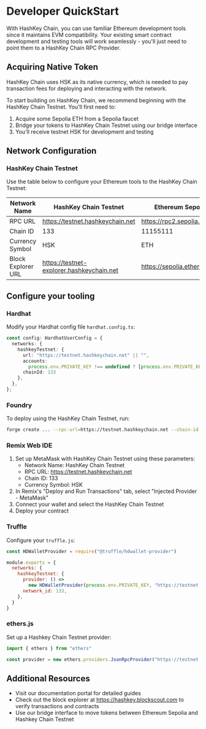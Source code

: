 # Developer QuickStart

With HashKey Chain, you can use familiar Ethereum development tools since it maintains EVM compatibility. Your existing smart contract development and testing tools will work seamlessly - you'll just need to point them to a HashKey Chain RPC Provider.

## Acquiring Native Token

HashKey Chain uses HSK as its native currency, which is needed to pay transaction fees for deploying and interacting with the network.

To start building on HashKey Chain, we recommend beginning with the HashKey Chain Testnet. You'll first need to:

1. Acquire some Sepolia ETH from a Sepolia faucet
2. Bridge your tokens to HashKey Chain Testnet using our bridge interface
3. You'll receive testnet HSK for development and testing

## Network Configuration

### HashKey Chain Testnet

Use the table below to configure your Ethereum tools to the HashKey Chain Testnet:

| Network Name       | HashKey Chain Testnet                                  | Ethereum Sepolia             |
| ------------------ | ------------------------------------------------------ | ---------------------------- |
| RPC URL            | https://testnet.hashkeychain.net                                | https://rpc2.sepolia.org     |
| Chain ID           | 133                                                    | 11155111                     |
| Currency Symbol    | HSK                                                    | ETH                          |
| Block Explorer URL | https://testnet-explorer.hashkeychain.net                       | https://sepolia.etherscan.io |

## Configure your tooling

### Hardhat

Modify your Hardhat config file `hardhat.config.ts`:

```typescript
const config: HardhatUserConfig = {
  networks: {
    hashkeyTestnet: {
      url: "https://testnet.hashkeychain.net" || "",
      accounts:
        process.env.PRIVATE_KEY !== undefined ? [process.env.PRIVATE_KEY] : [],
      chainId: 133
    },
  },
};
```

### Foundry

To deploy using the HashKey Chain Testnet, run:

```bash
forge create ... --rpc-url=https://testnet.hashkeychain.net --chain-id 133
```

### Remix Web IDE

1. Set up MetaMask with HashKey Chain Testnet using these parameters:
   * Network Name: HashKey Chain Testnet
   * RPC URL: https://testnet.hashkeychain.net
   * Chain ID: 133
   * Currency Symbol: HSK
2. In Remix's "Deploy and Run Transactions" tab, select "Injected Provider - MetaMask"
3. Connect your wallet and select the HashKey Chain Testnet
4. Deploy your contract

### Truffle

Configure your `truffle.js`:

```javascript
const HDWalletProvider = require("@truffle/hdwallet-provider")

module.exports = {
  networks: {
    hashkeyTestnet: {
      provider: () =>
        new HDWalletProvider(process.env.PRIVATE_KEY, "https://testnet.hashkeychain.net"),
      network_id: 133,
    },
  }
}
```

### ethers.js

Set up a Hashkey Chain Testnet provider:

```javascript
import { ethers } from "ethers"

const provider = new ethers.providers.JsonRpcProvider("https://testnet.hashkeychain.net")
```

## Additional Resources

* Visit our documentation portal for detailed guides
* Check out the block explorer at https://hashkey.blockscout.com to verify transactions and contracts
* Use our bridge interface to move tokens between Ethereum Sepolia and Hashkey Chain Testnet
